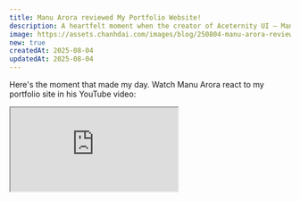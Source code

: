 ```yaml
---
title: Manu Arora reviewed My Portfolio Website!
description: A heartfelt moment when the creator of Aceternity UI — Manu Arora, shared his thoughts on my portfolio website.
image: https://assets.chanhdai.com/images/blog/250804-manu-arora-reviewed-my-portfolio-website.webp
new: true
createdAt: 2025-08-04
updatedAt: 2025-08-04
---
```


Here's the moment that made my day. Watch Manu Arora react to my portfolio site in his YouTube video:

<iframe
  className="aspect-video w-full rounded-lg"
  src="https://www.youtube.com/embed/zAeQAiP8PwA?start=1445"
  title="Reacting to Your Projects | Project Review | EP - 5 | Manu Arora"
  allow="accelerometer; autoplay; clipboard-write; encrypted-media; gyroscope; picture-in-picture; web-share"
  referrerPolicy="strict-origin-when-cross-origin"
  allowFullScreen
/>

> Source: https://www.youtube.com/watch?v=zAeQAiP8PwA&t=1444s

Thank you so much for the incredibly kind and thoughtful review of my portfolio website!

It truly means a lot to hear such detailed and encouraging feedback from someone I admire.

I'm so glad you appreciated the design choices, spacing, and component structure — I put a lot of heart into it.

Your insights not only made my day but also motivated me to keep improving and sharing more with the community.

Thanks again for the support and shoutout!

